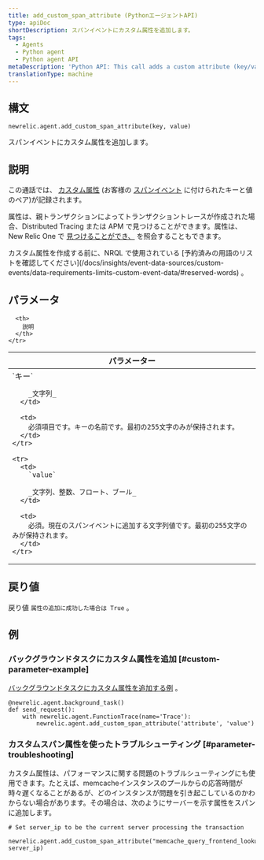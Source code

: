 ```yaml
---
title: add_custom_span_attribute (PythonエージェントAPI)
type: apiDoc
shortDescription: スパンイベントにカスタム属性を追加します。
tags:
  - Agents
  - Python agent
  - Python agent API
metaDescription: 'Python API: This call adds a custom attribute (key/value pair) to a transaction.'
translationType: machine
---
```


## 構文

```
newrelic.agent.add_custom_span_attribute(key, value)
```

スパンイベントにカスタム属性を追加します。

## 説明

この通話では、 [カスタム属性](/docs/accounts-partnerships/education/getting-started-new-relic/glossary#attribute) (お客様の [スパンイベント](/docs/using-new-relic/welcome-new-relic/get-started/glossary#span) に付けられたキーと値のペア)が記録されます。

属性は、親トランザクションによってトランザクショントレースが作成された場合、Distributed Tracing または APM で見つけることができます。属性は、New Relic One で [見つけることができ、](/docs/query-your-data/explore-query-data/explore-data/introduction-querying-new-relic-data) を照会することもできます。

<Callout variant="important">
  カスタム属性を作成する前に、NRQL で使用されている [予約済みの用語のリストを確認してください](/docs/insights/event-data-sources/custom-events/data-requirements-limits-custom-event-data/#reserved-words) 。
</Callout>

## パラメータ

<table>
  <thead>
    <tr>
      <th width="25%">
        パラメーター
      </th>

      <th>
        説明
      </th>
    </tr>
  </thead>

  <tbody>
    <tr>
      <td>
        `キー`

        _文字列_
      </td>

      <td>
        必須項目です。キーの名前です。最初の255文字のみが保持されます。
      </td>
    </tr>

    <tr>
      <td>
        `value`

        _文字列、整数、フロート、ブール_
      </td>

      <td>
        必須。現在のスパンイベントに追加する文字列値です。最初の255文字のみが保持されます。
      </td>
    </tr>
  </tbody>
</table>

## 戻り値

戻り値 `属性の追加に成功した場合は True` 。

## 例

### バックグラウンドタスクにカスタム属性を追加 [#custom-parameter-example]

[バックグラウンドタスクにカスタム属性を追加する例](/docs/agents/python-agent/python-agent-api/background_task) 。

```
@newrelic.agent.background_task()
def send_request():
	with newrelic.agent.FunctionTrace(name='Trace'):
    	newrelic.agent.add_custom_span_attribute('attribute', 'value')
```

### カスタムスパン属性を使ったトラブルシューティング [#parameter-troubleshooting]

カスタム属性は、パフォーマンスに関する問題のトラブルシューティングにも使用できます。たとえば、memcacheインスタンスのプールからの応答時間が時々遅くなることがあるが、どのインスタンスが問題を引き起こしているのかわからない場合があります。その場合は、次のようにサーバーを示す属性をスパンに追加します。

```
# Set server_ip to be the current server processing the transaction

newrelic.agent.add_custom_span_attribute("memcache_query_frontend_lookup", server_ip)
```
